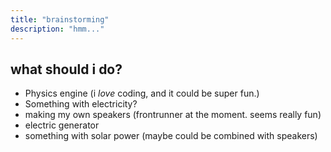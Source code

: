 ```yaml
---
title: "brainstorming"
description: "hmm..."
---
```


## what should i do?

- Physics engine (i _love_ coding, and it could be super fun.)
- Something with electricity?
- making my own speakers (frontrunner at the moment. seems really fun)
- electric generator
- something with solar power (maybe could be combined with speakers)
